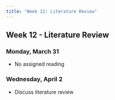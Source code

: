 ```yaml
---
title: "Week 12: Literature Review"
---
```


::: {.content-visible when-format="pdf"}

## Week 12 - Literature Review

:::


[//]: <> (Need to write intro)

### Monday, March 31


- No assigned reading


### Wednesday, April 2

- Discuss literature review




